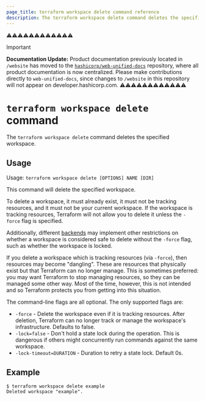 ```yaml
---
page_title: terraform workspace delete command reference
description: The terraform workspace delete command deletes the specified workspace.
---
```


⚠️⚠️⚠️⚠️⚠️⚠️⚠️⚠️⚠️⚠️⚠️⚠️
> [!IMPORTANT]  
> **Documentation Update:** Product documentation previously located in `/website` has moved to the [`hashicorp/web-unified-docs`](https://github.com/hashicorp/web-unified-docs) repository, where all product documentation is now centralized. Please make contributions directly to `web-unified-docs`, since changes to `/website` in this repository will not appear on developer.hashicorp.com.
⚠️⚠️⚠️⚠️⚠️⚠️⚠️⚠️⚠️⚠️⚠️⚠️


# `terraform workspace delete` command

The `terraform workspace delete` command deletes the specified workspace.

## Usage

Usage: `terraform workspace delete [OPTIONS] NAME [DIR]`

This command will delete the specified workspace.

To delete a workspace, it must already exist, it must not be tracking resources,
and it must not be your current workspace. If the workspace is tracking resources,
Terraform will not allow you to delete it unless the `-force` flag is specified.

Additionally, different [backends](/terraform/language/backend#backend-types) may implement other
restrictions on whether a workspace is considered safe to delete without the `-force` flag, such as whether the workspace is locked.

If you delete a workspace which is tracking resources (via `-force`), then resources
may become "dangling". These are resources that physically exist but that
Terraform can no longer manage. This is sometimes preferred: you may want
Terraform to stop managing resources, so they can be managed some other way.
Most of the time, however, this is not intended and so Terraform protects you
from getting into this situation.

The command-line flags are all optional. The only supported flags are:

* `-force` - Delete the workspace even if it is tracking resources. After deletion, Terraform can no longer track or manage the workspace's infrastructure. Defaults to false.
* `-lock=false` - Don't hold a state lock during the operation. This is
  dangerous if others might concurrently run commands against the same
  workspace.
* `-lock-timeout=DURATION` - Duration to retry a state lock. Default 0s.

## Example

```
$ terraform workspace delete example
Deleted workspace "example".
```
